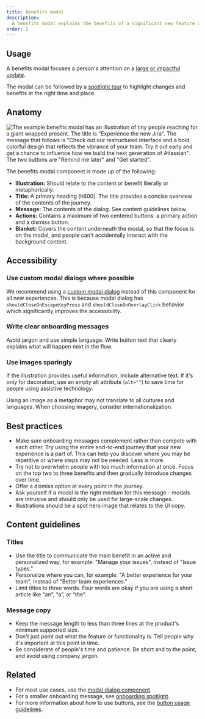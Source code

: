 ```yaml
---
title: Benefits modal
description:
  A benefits modal explains the benefits of a significant new feature or experience change.
order: 2
---
```


## Usage

A benefits modal focuses a person's attention on a
[large or impactful update](/components/onboarding/usage#first-impression-patterns-for-existing-users).

The modal can be followed by a [spotlight tour](/components/onboarding/usage) to highlight changes
and benefits at the right time and place.

## Anatomy

![The example benefits modal has an illustration of tiny people reaching for a giant wrapped present. The title is "Experience the new Jira". The message that follows is "Check out our restructured interface and a bold, colorful design that reflects the vibrance of your team. Try it out early and get a chance to influence how we build the next generation of Atlassian". The two buttons are "Remind me later" and "Get started".](images/benefits-modal-anatomy.png)

The benefits modal component is made up of the following:

- **Illustration:** Should relate to the content or benefit literally or metaphorically.
- **Title:** A primary heading (h600). The title provides a concise overview of the contents of the
  journey.
- **Message:** The contents of the dialog. See content guidelines below.
- **Actions:** Contains a maximum of two centered buttons: a primary action and a dismiss button.
  <!-- The main action should be self-describing action verbs ('Get started' instead of 'OK'). -->
  <!-- The above guidance seems to conflict with other guidance we have... maybe its OK since this is for the modal and not spotlight? -->
- **Blanket:** Covers the content underneath the modal, so that the focus is on the modal, and
  people can't accidentally interact with the background content.

## Accessibility

### Use custom modal dialogs where possible

We recommend using a [custom modal dialog](/components/modal-dialog/examples#custom-modal) instead
of this component for all new experiences. This is because modal dialog has
`shouldCloseOnEscapeKeyPress` and `shouldCloseOnOverlayClick` behavior which significantly improves
the accessibility.

### Write clear onboarding messages

Avoid jargon and use simple language. Write button text that clearly explains what will happen next
in the flow.

### Use images sparingly

If the illustration provides useful information, include alternative text. If it's only for
decoration, use an empty alt attribute (`alt=""`) to save time for people using assistive
technology.

Using an image as a metaphor may not translate to all cultures and languages. When choosing imagery,
consider internationalization.

## Best practices

- Make sure onboarding messages complement rather than compete with each other. Try using the entire
  end-to-end journey that your new experience is a part of. This can help you discover where you may
  be repetitive or where steps may not be needed. Less is more.
- Try not to overwhelm people with too much information at once. Focus on the top two to three
  benefits and then gradually introduce changes over time.
- Offer a dismiss option at every point in the journey.
- Ask yourself if a modal is the right medium for this message - modals are intrusive and should
  only be used for large-scale changes.
- Illustrations should be a spot hero image that relates to the UI copy.

## Content guidelines

### Titles

- Use the title to communicate the main benefit in an active and personalized way, for example:
  "Manage your issues", instead of "Issue types."
- Personalize where you can, for example: "A better experience for your team", instead of "Better
  team experiences."
- Limit titles to three words. Four words are okay if you are using a short article like “an”, “a”,
  or “the”.

### Message copy

- Keep the message length to less than three lines at the product's minimum supported size.
- Don't just point out what the feature or functionality is. Tell people why it's important at this
  point in time.
- Be considerate of people's time and patience. Be short and to the point, and avoid using company
  jargon.

## Related

- For most use cases, use the [modal dialog component](/components/modal-dialog/examples).
- For a smaller onboarding message, see [onboarding spotlight](/components/onboarding/examples).
- For more information about how to use buttons, see the
  [button usage guidelines](/components/button/usage).
